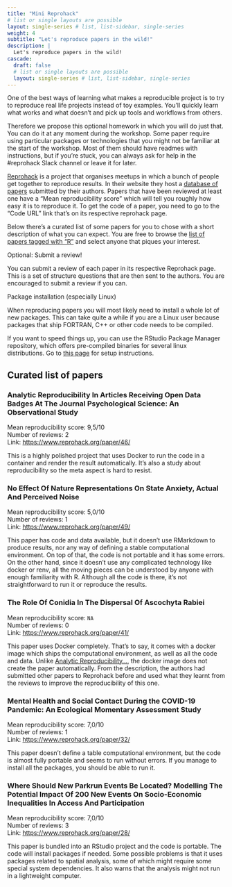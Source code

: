 ```yaml
---
title: "Mini Reprohack"
# list or single layouts are possible
layout: single-series # list, list-sidebar, single-series
weight: 4
subtitle: "Let's reproduce papers in the wild!"
description: |
  Let's reproduce papers in the wild!
cascade:
  draft: false
  # list or single layouts are possible
  layout: single-series # list, list-sidebar, single-series
---
```


One of the best ways of learning what makes a reproducible project is to try to reproduce real life projects instead of toy examples.
You'll quickly learn what works and what doesn't and pick up tools and workflows from others.

Therefore we propose this optional homework in which you will do just that.
You can do it at any moment during the workshop.
Some paper require using particular packages or technologies that you might not be familiar at the start of the workshop.
Most of them should have readmes with instructions, but if you're stuck, you can always ask for help in the #reprohack Slack channel or leave it for later.

[Reprohack](https://www.reprohack.org/) is a project that organises meetups in which a bunch of people get together to reproduce results.
In their website they host a [database of papers](https://www.reprohack.org/paper/) submitted by their authors.
Papers that have been reviewed at least one have a "Mean reproducibility score" which will tell you roughly how easy it is to reproduce it.
To get the code of a paper, you need to go to the "Code URL" link that's on its respective reprohack page.

Below there's a curated list of some papers for you to chose with a short description of what you can expect.
You are free to browse the [list of papers tagged with "R"](https://www.reprohack.org/paper/?search=&tags=R) and select anyone that piques your interest.

::: notes
Optional: Submit a review!

You can submit a review of each paper in its respective Reprohack page.
This is a set of structure questions that are then sent to the authors.
You are encouraged to submit a review if you can.
:::

::: notes
Package installation (especially Linux)

When reproducing papers you will most likely need to install a whole lot of new packages.
This can take quite a while if you are a Linux user because packages that ship FORTRAN, C++ or other code needs to be compiled.

If you want to speed things up, you can use the RStudio Package Manager repository, which offers pre-compiled binaries for several linux distributions.
Go to [this page](https://packagemanager.rstudio.com/client/#/repos/1/overview) for setup instructions.
:::

## Curated list of papers

### Analytic Reproducibility In Articles Receiving Open Data Badges At The Journal Psychological Science: An Observational Study {#analytic-reproducibility}

Mean reproducibility score: 9,5/10 \
Number of reviews: 2 \
Link: <https://www.reprohack.org/paper/46/>

This is a highly polished project that uses Docker to run the code in a container and render the result automatically.
It's also a study about reproducibility so the meta aspect is hard to resist.

### No Effect Of Nature Representations On State Anxiety, Actual And Perceived Noise {#library-noise}

Mean reproducibility score: 5,0/10 \
Number of reviews: 1 \
Link: <https://www.reprohack.org/paper/49/>

This paper has code and data available, but it doesn't use RMarkdown to produce results, nor any way of defining a stable computational environment.
On top of that, the code is not portable and it has some errors.
On the other hand, since it doesn't use any complicated technology like docker or renv, all the moving pieces can be understood by anyone with enough familiarity with R.
Although all the code is there, it's not straightforward to run it or reproduce the results.

### The Role Of Conidia In The Dispersal Of Ascochyta Rabiei {#dispersal}

Mean reproducibility score: `NA` \
Number of reviews: 0 \
Link: <https://www.reprohack.org/paper/41/>

This paper uses Docker completely.
That's to say, it comes with a docker image which ships the computational environment, as well as all the code and data.
Unlike [Analytic Reproducibility...](#analytic-reproducibility), the docker image does not create the paper automatically.
From the description, the authors had submitted other papers to Reprohack before and used what they learnt from the reviews to improve the reproducibility of this one. 

### Mental Health and Social Contact During the COVID-19 Pandemic: An Ecological Momentary Assessment Study {#covid}

Mean reproducibility score: 7,0/10 \
Number of reviews: 1 \
Link: <https://www.reprohack.org/paper/32/>

This paper doesn't define a table computational environment, but the code is almost fully portable and seems to run without errors.
If you manage to install all the packages, you should be able to run it.

### Where Should New Parkrun Events Be Located? Modelling The Potential Impact Of 200 New Events On Socio-Economic Inequalities In Access And Participation {#parkrun}

Mean reproducibility score: 7,0/10\
Number of reviews: 3\
Link: <https://www.reprohack.org/paper/28/>

This paper is bundled into an RStudio project and the code is portable.
The code will install packages if needed.
Some possible problems is that it uses packages related to spatial analysis, some of which might require some special system dependencies.
It also warns that the analysis might not run in a lightweight computer.
